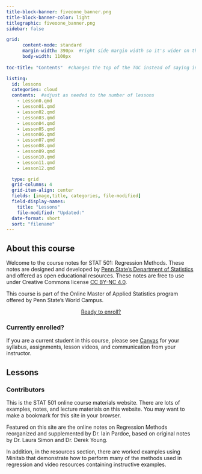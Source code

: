 ```yaml
---
title-block-banner: fiveoone_banner.png
title-block-banner-color: light
titlegraphic: fiveoone_banner.png
sidebar: false

grid:
      content-mode: standard
      margin-width: 390px  #right side margin width so it's wider on this home page because of the topics 
      body-width: 1100px 
 
toc-title: "Contents"  #changes the top of the TOC instead of saying in this lesson

listing:
  id: lessons
  categories: cloud
  contents:  #adjust as needed to the number of lessons
    - Lesson0.qmd
    - Lesson01.qmd
    - Lesson02.qmd
    - Lesson03.qmd
    - Lesson04.qmd
    - Lesson05.qmd
    - Lesson06.qmd
    - Lesson07.qmd
    - Lesson08.qmd
    - Lesson09.qmd
    - Lesson10.qmd
    - Lesson11.qmd
    - Lesson12.qmd

  type: grid
  grid-columns: 4
  grid-item-align: center
  fields: [image,title, categories, file-modified]
  field-display-names: 
    title: "Lessons"
    file-modified: "Updated:"
  date-format: short
  sort: "filename"
---
```


## About this course {.unnumbered}

Welcome to the course notes for STAT 501: Regression Methods. These notes are designed and developed by [Penn State's Department of Statistics](https://science.psu.edu/stat) and offered as open educational resources. These notes are free to use under Creative Commons license [CC BY-NC 4.0](https://creativecommons.org/licenses/by-nc/4.0/).

This course is part of the Online Master of Applied Statistics program offered by Penn State's World Campus.

<center>
<a href="https://www.worldcampus.psu.edu/register-or-schedule-courses" class="btn btn-primary btn-lg active" role="button" aria-pressed="true">Ready to enroll?</a>
</center>

::: {.border-start .border-success .ms-3 .ps-2 }
### Currently enrolled?

If you are a current student in this course, please see [Canvas](https://psu.instructure.com/) for your syllabus, assignments, lesson videos, and communication from your instructor.
:::

## Lessons

::: {#lessons}
:::

### Contributors

This is the STAT 501 online course materials website. There are lots of examples, notes, and lecture materials on this website. You may want to make a bookmark for this site in your browser.

Featured on this site are the online notes on Regression Methods reorganized and supplemented by Dr. Iain Pardoe, based on original notes by Dr. Laura Simon and Dr. Derek Young.

In addition, in the resources section, there are worked examples using Minitab that demonstrate how to perform many of the methods used in regression and video resources containing instructive examples.
